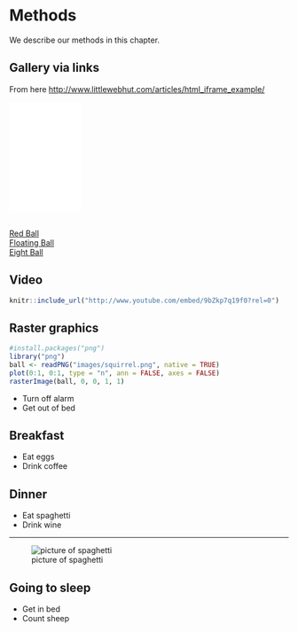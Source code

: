 # Methods

We describe our methods in this chapter.





## Gallery via links
From here <http://www.littlewebhut.com/articles/html_iframe_example/>

<iframe frameborder="0" scrolling="no" width="130" height="198" src="images/eightball.gif" name="imgbox" id="imgbox">
   <p>iframes are not supported by your browser.</p>
</iframe><br />
<a href="images/redball.gif" target="imgbox">Red Ball</a><br />
<a href="images/floatingball.gif" target="imgbox">Floating Ball</a><br />
<a href="images/eightball.gif" target="imgbox">Eight Ball</a>

## Video
```r
knitr::include_url("http://www.youtube.com/embed/9bZkp7q19f0?rel=0")
```

## Raster graphics
```r
#install.packages("png")
library("png")
ball <- readPNG("images/squirrel.png", native = TRUE)
plot(0:1, 0:1, type = "n", ann = FALSE, axes = FALSE)
rasterImage(ball, 0, 0, 1, 1)
```


- Turn off alarm
- Get out of bed

## Breakfast

- Eat eggs
- Drink coffee



## Dinner

- Eat spaghetti
- Drink wine

----

![picture of spaghetti](images/spaghetti.jpg)

## Going to sleep

- Get in bed
- Count sheep
